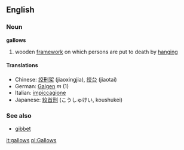 ==English==
===Noun===
'''gallows'''
# wooden [[framework]] on which persons are put to death by [[hanging]]
====Translations====
*Chinese: [[绞刑架]] (jiaoxingjia), [[绞台]] (jiaotai)
*German: [[Galgen]] ''m'' (1)
*Italian: [[impiccagione]]
*Japanese: [[絞首刑]] (こうしゅけい, koushukei)

===See also===
*[[gibbet]]

[[it:gallows]]
[[pl:Gallows]]
